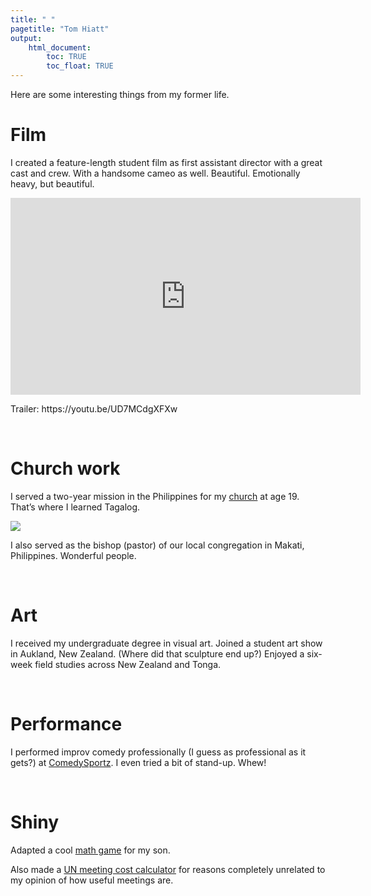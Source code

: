 ```yaml
---
title: " "
pagetitle: "Tom Hiatt"
output: 
    html_document:
        toc: TRUE
        toc_float: TRUE
---
```


<link rel="stylesheet" href="academicicons/css/academicons.min.css"/>


Here are some interesting things from my former life.
<br>

# Film

I created a feature-length student film as first assistant director with a great cast and crew. With a handsome cameo as well. Beautiful. Emotionally heavy, but beautiful.

<iframe width="560" height="315" src="https://www.youtube.com/embed/UD7MCdgXFXw" title="YouTube video player" frameborder="0" allow="accelerometer; autoplay; clipboard-write; encrypted-media; gyroscope; picture-in-picture" allowfullscreen></iframe>

Trailer: https://youtu.be/UD7MCdgXFXw


<br>

# Church work

I served a two-year mission in the Philippines for my [church](https://www.churchofjesuschrist.org/comeuntochrist) at age 19. That's where I learned Tagalog.

![](images/000172.jpg)

I also served as the bishop (pastor) of our local congregation in Makati, Philippines. Wonderful people.

<br>

# Art

I received my undergraduate degree in visual art. Joined a student art show in Aukland, New Zealand. (Where did that sculpture end up?) Enjoyed a six-week field studies across New Zealand and Tonga.

<br>

# Performance

I performed improv comedy professionally (I guess as professional as it gets?) at [ComedySportz](https://www.comedysportzutah.com/). I even tried a bit of stand-up. Whew! 

<br>

# Shiny

Adapted a cool [math game](https://tomhiatt.shinyapps.io/math_game/) for my son.

Also made a [UN meeting cost calculator](https://tomhiatt.shinyapps.io/InternalMeetingCost/) for reasons completely unrelated to my opinion of how useful meetings are.

